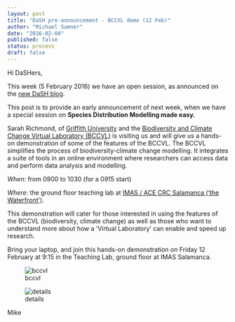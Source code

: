 ```yaml
---
layout: post
title: "DaSH pre-announcement - BCCVL demo (12 Feb)"
author: "Michael Sumner"
date: "2016-02-04"
published: false
status: process
draft: false
---
```



Hi DaSHers, 

This week (5 February 2016) we have an open session, as announced on the [new DaSH blog](http://datasciencehobart.github.io/2016/02/03/DaSH-5-February.html). 


This post is to provide an early announcement of next week, when we have a special session on **Species Distribution Modelling made easy.**

Sarah Richmond, of [Griffith University](https://www.griffith.edu.au/)  and the [Biodiversity and Climate Change Virtual Laboratory (BCCVL)](https://www.griffith.edu.au/research/research-excellence/climate-resilient-decision-support-toolkit/the-biodiversity-and-climate-change-virtual-laboratory) is visiting us and will give us a hands-on demonstration of some of the features of the BCCVL. The BCCVL simplifies the process of biodiversity-climate change modelling. It integrates a suite of tools in an online environment where researchers can access data and perform data analysis and modelling.


*When*:  from 0900 to 1030 (for a 0915 start)

*Where*: the ground floor teaching lab at [IMAS / ACE CRC Salamanca (‘the Waterfront’)](https://www.google.com.au/maps/place/Antarctic+Climate+%26+Ecosystems+CRC/@-42.8864995,147.3332809,17.25z/data=!4m2!3m1!1s0x0000000000000000:0x6643069d32752fb7). 


This demonstration will cater for those interested in using the features of the BCCVL (biodiversity, climate change) as well as those who want to understand more about how a 'Virtual Laboratory' can enable and speed up research.

 Bring your laptop, and join this hands-on demonstration on Friday 12 February at 9:15 in the Teaching Lab, ground floor  at IMAS Salamanca.

![bccvl](bccvl/bccvl.png)

![details](bccvl/deets.jpg)

Mike


